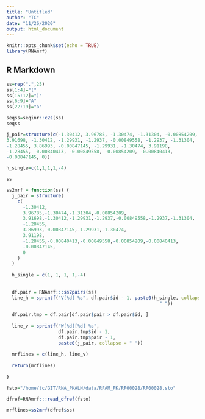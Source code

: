```yaml
---
title: "Untitled"
author: "TC"
date: "11/26/2020"
output: html_document
---
```


```r
knitr::opts_chunk$set(echo = TRUE)
library(RNAmrf)
```

## R Markdown

```r

ss=rep(".",25)
ss[1:4]="("
ss[15:12]=")"
ss[6:9]="A"
ss[22:19]="a"

seqss=seqinr::c2s(ss)
seqss
```

```r
j_pair=structure(c(-1.30412, 3.96785, -1.30474, -1.31304, -0.00854209,
3.91698, -1.30412, -1.29931, -1.2937, -0.00849558, -1.2937, -1.31304, 
-1.28455, 3.86993, -0.00847145, -1.29931, -1.30474, 3.91198, 
-1.28455, -0.00840413, -0.00849558, -0.00854209, -0.00840413, 
-0.00847145, 0))

h_single=c(1,1,1,1,-4)
```

```r
ss
```

```r
ss2mrf = function(ss) {
  j_pair = structure(
    c(
      -1.30412,
      3.96785,-1.30474,-1.31304,-0.00854209,
      3.91698,-1.30412,-1.29931,-1.2937,-0.00849558,-1.2937,-1.31304,
      -1.28455,
      3.86993,-0.00847145,-1.29931,-1.30474,
      3.91198,
      -1.28455,-0.00840413,-0.00849558,-0.00854209,-0.00840413,
      -0.00847145,
      0
    )
  )
  
  h_single = c(1, 1, 1, 1,-4)
  
  
  df.pair = RNAmrf:::ss2pairs(ss)
  line_h = sprintf("V[%d] %s", df.pair$id - 1, paste0(h_single, collapse =
                                                        " "))
  
  df.pair.tmp = df.pair[df.pair$pair > df.pair$id, ]
  
  line_v = sprintf("W[%d][%d] %s",
                   df.pair.tmp$id - 1,
                   df.pair.tmp$pair - 1,
                   paste0(j_pair, collapse = " "))
  
  mrflines = c(line_h, line_v)
  
  return(mrflines)
  
}
```




```r
fsto="/home/tc/GIT/RNA_PKALN/data/RFAM_PK/RF00028/RF00028.sto"

```

```r
dfref=RNAmrf:::read_dfref(fsto)

mrflines=ss2mrf(dfref$ss)
```

